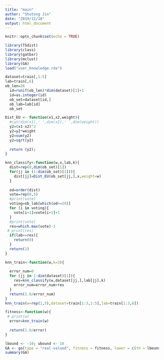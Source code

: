 ---
title: "main"
author: "Shutong Jin"
date: "2019/12/18"
output: html_document
---

```{r setup, include=FALSE}
knitr::opts_chunk$set(echo = TRUE)
```

```{r}
library(TSdist)
library(class)
library(gatbxr)
library(mclust)
library(GA)
load("user_knowledge.rda")
```


```{r}
dataset=train[,1:5]
lab=train[,6]
ob_len=26
  id=runif(ob_len)*dim(dataset)[1]+1
  id=as.integer(id)
  ob_set=dataset[id,]
  ob_lab=lab[id]
  ob_set
```
```{r cars}
Dist_EU <- function(x1,x2,weight){
  #cat(dim(x1),' ',dim(x2),' ',dim(weight))
  y2=(x1-x2)^2
  y2=y2*weight
  y2=sum(y2)
  y2=sqrt(y2)
  
  return (y2);
}
```

```{r}
knn_classify<-function(w,x,lab,k){
  dist=rep(0,dim(ob_set)[1])
  for(jj in (1:dim(ob_set)[1])){
    dist[jj]=Dist_EU(ob_set[jj,],x,weight=w)
  }
  
  od=order(dist)
  vote=rep(0,5)
  #print(vote)
  voting=ob_lab[which(od>=24)]
  for (i in voting){
    vote[i+1]=vote[i+1]+1
  }
  #print(vote)
  res=which.max(vote)-1
 # print(res)
  if(lab==res){
    return(0)
  }
  return(1)
}
```

```{r}
knn_train<-function(w,k=3){
  
  error_num=0
  for (jj in 1:dim(dataset)[1]){
    res=knn_classify(w,dataset[jj,],lab[jj],k)
    error_num=error_num+res
  }
  return(1.0/error_num)
}
knn_train(w=rep(1,5),dataset=train[1:3,1:5],lab=train[1:3,6])
```

```{r}
fitness<-function(w){
 # print(w)
  error=knn_train(w)
  
  return(1.0/error)
}
```



```{r}
lbound <- -10; ubound <- 10
GA <- ga(type = "real-valued", fitness = fitness, lower = c(th = lbound), upper = ubound)
summary(GA)
```

